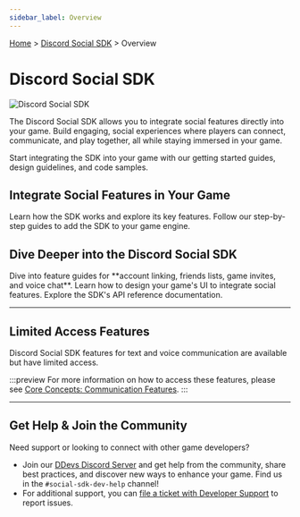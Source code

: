 ```yaml
---
sidebar_label: Overview
---
```

[Home](/docs/intro) > [Discord Social SDK](/docs/discord-social-sdk/overview) > Overview

# Discord Social SDK

![Discord Social SDK](images/social-sdk/overview/social_sdk_header.png)

The Discord Social SDK allows you to integrate social features directly into your game. Build engaging, social experiences where players can connect, communicate, and play together, all while staying immersed in your game.

Start integrating the SDK into your game with our getting started guides, design guidelines, and code samples.

## Integrate Social Features in Your Game

<Container>
  <Card title="Core Concepts" link="/docs/discord-social-sdk/core-concepts" icon="GameControllerIcon">
    Learn how the SDK works and explore its key features.
  </Card>
  <Card title="Getting Started Guides" link="/docs/discord-social-sdk/getting-started" icon="CompassIcon">
    Follow our step-by-step guides to add the SDK to your game engine.
  </Card>
</Container>

## Dive Deeper into the Discord Social SDK

<Container>
  <Card title="Development Guides" link="/docs/discord-social-sdk/development-guides" icon="WrenchIcon">
    Dive into feature guides for **account linking, friends lists, game invites, and voice chat**.
  </Card>
  <Card title="Design Guidelines" link="/docs/discord-social-sdk/design-guidelines" icon="PaintPaletteIcon">
    Learn how to design your game's UI to integrate social features.
  </Card>
  <Card title="SDK Reference Docs" link="https://discord.com/developers/docs/social-sdk/index.html" icon="BrowserIcon">
    Explore the SDK's API reference documentation.
  </Card>
</Container>

---

## Limited Access Features

Discord Social SDK features for text and voice communication are available but have limited access. 

:::preview
For more information on how to access these features, please see [Core Concepts: Communication Features](/docs/discord-social-sdk/core-concepts/communication-features).
:::

---

## Get Help & Join the Community

Need support or looking to connect with other game developers? 

- Join our [DDevs Discord Server](https://discord.gg/discord-developers) and get help from the community, share best practices, and discover new ways to enhance your game. Find us in the `#social-sdk-dev-help` channel!
- For additional support, you can [file a ticket with Developer Support](https://dis.gd/social-sdk) to report issues.